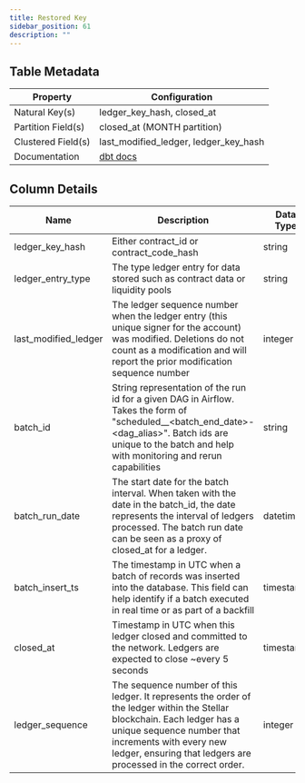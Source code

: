 ```yaml
---
title: Restored Key
sidebar_position: 61
description: ""
---
```


<div className="scoped-data-dictionary-table">

## Table Metadata

| Property | Configuration |
| --- | --- |
| Natural Key(s) | ledger_key_hash, closed_at |
| Partition Field(s) | closed_at (MONTH partition) |
| Clustered Field(s) | last_modified_ledger, ledger_key_hash |
| Documentation | [dbt docs](http://www.stellar-dbt-docs.com/#!/source/source.stellar_dbt_public.crypto_stellar.restored_key) |

## Column Details

| Name | Description | Data Type | Domain Values | Required? | Notes |
| --- | --- | --- | --- | --- | --- |
| ledger_key_hash | Either contract_id or contract_code_hash | string |  | Yes |  |
| ledger_entry_type | The type ledger entry for data stored such as contract data or liquidity pools | string |  | Yes |  |
| last_modified_ledger | The ledger sequence number when the ledger entry (this unique signer for the account) was modified. Deletions do not count as a modification and will report the prior modification sequence number | integer |  | Yes |  |
| batch_id | String representation of the run id for a given DAG in Airflow. Takes the form of "scheduled\_\_\<batch_end_date>-\<dag_alias>". Batch ids are unique to the batch and help with monitoring and rerun capabilities | string |  | Yes |  |
| batch_run_date | The start date for the batch interval. When taken with the date in the batch_id, the date represents the interval of ledgers processed. The batch run date can be seen as a proxy of closed_at for a ledger. | datetime |  | Yes |  |
| batch_insert_ts | The timestamp in UTC when a batch of records was inserted into the database. This field can help identify if a batch executed in real time or as part of a backfill | timestamp |  | Yes |  |
| closed_at | Timestamp in UTC when this ledger closed and committed to the network. Ledgers are expected to close ~every 5 seconds | timestamp |  | Yes |  |
| ledger_sequence | The sequence number of this ledger. It represents the order of the ledger within the Stellar blockchain. Each ledger has a unique sequence number that increments with every new ledger, ensuring that ledgers are processed in the correct order. | integer |  | Yes |  |

</div>

